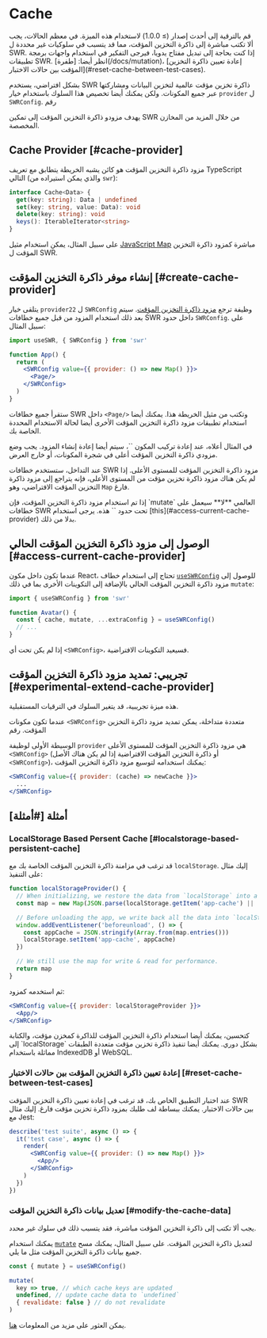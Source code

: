 
# Cache

<Callout>
  قم بالترقية إلى أحدث إصدار (≥ 1.0.0) لاستخدام هذه الميزة.
</Callout>

<Callout emoji="⚠️">
 في معظم الحالات، يجب ألا تكتب مباشرة إلى ذاكرة التخزين المؤقت، مما قد يتسبب في سلوكيات غير محددة ل SWR. إذا كنت بحاجة إلى تبديل مفتاح يدويا، فيرجى التفكير في استخدام واجهات برمجة تطبيقات SWR. 
 انظر أيضا: [طفرة](/docs/mutation)، [إعادة تعيين ذاكرة التخزين المؤقت بين حالات الاختبار](#reset-cache-between-test-cases).
</Callout>

بشكل افتراضي، يستخدم SWR ذاكرة تخزين مؤقت عالمية لتخزين البيانات ومشاركتها عبر جميع المكونات. ولكن يمكنك أيضا تخصيص هذا السلوك باستخدام خيار `provider` ل `SWRConfig`. رقم 
 
يهدف مزودو ذاكرة التخزين المؤقت إلى تمكين SWR من خلال المزيد من المخازن المخصصة.

## Cache Provider [#cache-provider]

مزود ذاكرة التخزين المؤقت هو كائن يشبه الخريطة يتطابق مع تعريف TypeScript التالي (والذي يمكن استيراده من `swr`):

```typescript
interface Cache<Data> {
  get(key: string): Data | undefined
  set(key: string, value: Data): void
  delete(key: string): void
  keys(): IterableIterator<string>
}
```

على سبيل المثال، يمكن استخدام مثيل [JavaScript Map](https://developer.mozilla.org/en-US/docs/Web/JavaScript/Reference/Global_Objects/Map) مباشرة كمزود ذاكرة التخزين المؤقت ل SWR. 
 
## إنشاء موفر ذاكرة التخزين المؤقت [#create-cache-provider] 
 
يتلقى خيار `provider22` ل `SWRConfig` وظيفة ترجع [مزود ذاكرة التخزين المؤقت](#cache-provider). سيتم بعد ذلك استخدام المزود من قبل جميع خطافات SWR داخل حدود `SWRConfig`. على سبيل المثال:

```jsx
import useSWR, { SWRConfig } from 'swr'

function App() {
  return (
    <SWRConfig value={{ provider: () => new Map() }}>
      <Page/>
    </SWRConfig>
  )
}
```

ستقرأ جميع خطافات SWR داخل `<Page/>` وتكتب من مثيل الخريطة هذا. يمكنك أيضا استخدام تطبيقات مزود ذاكرة التخزين المؤقت الأخرى أيضا لحالة الاستخدام المحددة الخاصة بك.

<Callout>
في المثال أعلاه، عند إعادة تركيب المكون `<App/>`، سيتم أيضا إعادة إنشاء المزود. يجب وضع مزودي ذاكرة التخزين المؤقت أعلى في شجرة المكونات، أو خارج العرض.
</Callout>


<div className="my-8">
  <Cache/>
</div>

عند التداخل، ستستخدم خطافات SWR مزود ذاكرة التخزين المؤقت للمستوى الأعلى. إذا لم يكن هناك مزود ذاكرة تخزين مؤقت من المستوى الأعلى، فإنه يتراجع إلى مزود ذاكرة التخزين المؤقت الافتراضي، وهو `Map` فارغ.

<Callout emoji="⚠️">
   إذا تم استخدام مزود ذاكرة التخزين المؤقت، فإن `mutate` العالمي **لا** سيعمل على خطافات SWR تحت حدود `<SWRConfig>` هذه. يرجى استخدام [this](#access-current-cache-provider) بدلا من ذلك.
</Callout>

## الوصول إلى مزود ذاكرة التخزين المؤقت الحالي [#access-current-cache-provider] 

عندما تكون داخل مكون React، تحتاج إلى استخدام خطاف [`useSWRConfig`](/docs/global-configuration#access-to-global-configurations) للوصول إلى مزود ذاكرة التخزين المؤقت الحالي بالإضافة إلى التكوينات الأخرى بما في ذلك `mutate`:

```jsx
import { useSWRConfig } from 'swr'

function Avatar() {
  const { cache, mutate, ...extraConfig } = useSWRConfig()
  // ...
}
```

إذا لم يكن تحت أي  `<SWRConfig>`، فسيعيد التكوينات الافتراضية.

## تجريبي: تمديد مزود ذاكرة التخزين المؤقت [#experimental-extend-cache-provider]

<Callout emoji="🧪">
   هذه ميزة تجريبية، قد يتغير السلوك في الترقيات المستقبلية.
</Callout>

عندما تكون مكونات `<SWRConfig>` متعددة متداخلة، يمكن تمديد مزود ذاكرة التخزين المؤقت. رقم 

الوسيطة الأولى لوظيفة `provider` هي مزود ذاكرة التخزين المؤقت للمستوى الأعلى `<SWRConfig>` (أو ذاكرة التخزين المؤقت الافتراضية إذا لم يكن هناك الأصل  `<SWRConfig>`)، يمكنك استخدامه لتوسيع مزود ذاكرة التخزين المؤقت:

```jsx
<SWRConfig value={{ provider: (cache) => newCache }}>
  ...
</SWRConfig>
```

## أمثلة [#أمثلة] 

### LocalStorage Based Persent Cache [#localstorage-based-persistent-cache] 

قد ترغب في مزامنة ذاكرة التخزين المؤقت الخاصة بك مع `localStorage`. إليك مثال على التنفيذ:

```jsx
function localStorageProvider() {
  // When initializing, we restore the data from `localStorage` into a map.
  const map = new Map(JSON.parse(localStorage.getItem('app-cache') || '[]'))

  // Before unloading the app, we write back all the data into `localStorage`.
  window.addEventListener('beforeunload', () => {
    const appCache = JSON.stringify(Array.from(map.entries()))
    localStorage.setItem('app-cache', appCache)
  })

  // We still use the map for write & read for performance.
  return map
}
```

ثم استخدمه كمزود:

```jsx
<SWRConfig value={{ provider: localStorageProvider }}>
  <App/>
</SWRConfig>
```

<Callout>
  كتحسين، يمكنك أيضا استخدام ذاكرة التخزين المؤقت للذاكرة كمخزن مؤقت، والكتابة إلى `localStorage` بشكل دوري. يمكنك أيضا تنفيذ ذاكرة تخزين مؤقت متعددة الطبقات مماثلة باستخدام IndexedDB أو WebSQL.
</Callout>

### إعادة تعيين ذاكرة التخزين المؤقت بين حالات الاختبار [#reset-cache-between-test-cases] 

عند اختبار التطبيق الخاص بك، قد ترغب في إعادة تعيين ذاكرة التخزين المؤقت SWR بين حالات الاختبار. يمكنك ببساطة لف طلبك بمزود ذاكرة تخزين مؤقت فارغ. إليك مثال مع Jest:

```jsx
describe('test suite', async () => {
  it('test case', async () => {
    render(
      <SWRConfig value={{ provider: () => new Map() }}>
        <App/>
      </SWRConfig>
    )
  })
})
```

### تعديل بيانات ذاكرة التخزين المؤقت [#modify-the-cache-data]

<Callout emoji="🚨" type="error">
يجب ألا تكتب إلى ذاكرة التخزين المؤقت مباشرة، فقد يتسبب ذلك في سلوك غير محدد.
</Callout>

يمكنك استخدام [`mutate`](/docs/mutation) لتعديل ذاكرة التخزين المؤقت. على سبيل المثال، يمكنك مسح جميع بيانات ذاكرة التخزين المؤقت مثل ما يلي.

```jsx
const { mutate } = useSWRConfig()

mutate(
  key => true, // which cache keys are updated
  undefined, // update cache data to `undefined`
  { revalidate: false } // do not revalidate
)
```

يمكن العثور على مزيد من المعلومات [هنا](/docs/arguments#multiple-arguments).

